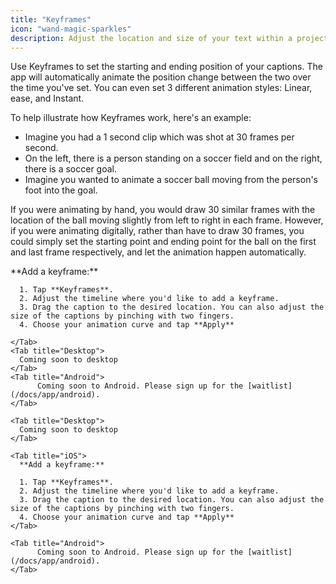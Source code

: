```yaml
---
title: "Keyframes"
icon: "wand-magic-sparkles"
description: Adjust the location and size of your text within a project
---
```


Use Keyframes to set the starting and ending position of your captions. The app will automatically animate the position change between the two over the time you've set. You can even set 3 different animation styles: Linear, ease, and Instant.

To help illustrate how Keyframes work, here's an example:

- Imagine you had a 1 second clip which was shot at 30 frames per second.
- On the left, there is a person standing on a soccer field and on the right, there is a soccer goal.
- Imagine you wanted to animate a soccer ball moving from the person's foot into the goal.

If you were animating by hand, you would draw 30 similar frames with the location of the ball moving slightly from left to right in each frame. However, if you were animating digitally, rather than have to draw 30 frames, you could simply set the starting point and ending point for the ball on the first and last frame respectively, and let the animation happen automatically.

<div id="ios-tab">
  <Tabs>
    <Tab title="iOS">
      **Add a keyframe:**

      1. Tap **Keyframes**.
      2. Adjust the timeline where you'd like to add a keyframe.
      3. Drag the caption to the desired location. You can also adjust the size of the captions by pinching with two fingers.
      4. Choose your animation curve and tap **Apply**

    </Tab>
    <Tab title="Desktop">
      Coming soon to desktop
    </Tab>
    <Tab title="Android">
          Coming soon to Android. Please sign up for the [waitlist](/docs/app/android).
    </Tab>
  </Tabs>
</div>

<div id="desktop-tab">
  <Tabs>
    
    <Tab title="Desktop">
      Coming soon to desktop
    </Tab>

    <Tab title="iOS">
      **Add a keyframe:**

      1. Tap **Keyframes**.
      2. Adjust the timeline where you'd like to add a keyframe.
      3. Drag the caption to the desired location. You can also adjust the size of the captions by pinching with two fingers.
      4. Choose your animation curve and tap **Apply**
    </Tab>

    <Tab title="Android">
          Coming soon to Android. Please sign up for the [waitlist](/docs/app/android).
    </Tab>
  </Tabs>

</div>

